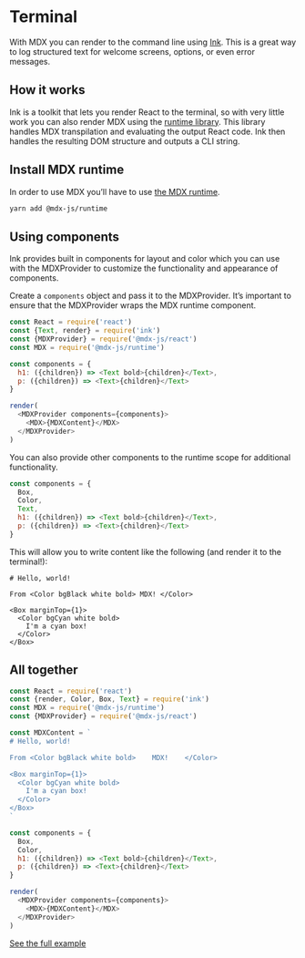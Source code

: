 
# Terminal

With MDX you can render to the command line using [Ink][].
This is a great way to log structured text for welcome screens,
options, or even error messages.

## How it works

Ink is a toolkit that lets you render React to the terminal, so
with very little work you can also render MDX using the
[runtime library][runtime].
This library handles MDX transpilation and evaluating the output
React code.
Ink then handles the resulting DOM structure and outputs a CLI
string.

## Install MDX runtime

In order to use MDX you’ll have to use [the MDX runtime][runtime].

```sh
yarn add @mdx-js/runtime
```

## Using components

Ink provides built in components for layout and color which you can
use with the MDXProvider to customize the functionality and appearance
of components.

Create a `components` object and pass it to the MDXProvider.
It’s important to ensure that the MDXProvider wraps the MDX runtime
component.

```js
const React = require('react')
const {Text, render} = require('ink')
const {MDXProvider} = require('@mdx-js/react')
const MDX = require('@mdx-js/runtime')

const components = {
  h1: ({children}) => <Text bold>{children}</Text>,
  p: ({children}) => <Text>{children}</Text>
}

render(
  <MDXProvider components={components}>
    <MDX>{MDXContent}</MDX>
  </MDXProvider>
)
```

You can also provide other components to the runtime scope for additional
functionality.

```js
const components = {
  Box,
  Color,
  Text,
  h1: ({children}) => <Text bold>{children}</Text>,
  p: ({children}) => <Text>{children}</Text>
}
```

This will allow you to write content like the following
(and render it to the terminal!):

```mdx
# Hello, world!

From <Color bgBlack white bold> MDX! </Color>

<Box marginTop={1}>
  <Color bgCyan white bold>
    I'm a cyan box!
  </Color>
</Box>
```

## All together

```js
const React = require('react')
const {render, Color, Box, Text} = require('ink')
const MDX = require('@mdx-js/runtime')
const {MDXProvider} = require('@mdx-js/react')

const MDXContent = `
# Hello, world!

From <Color bgBlack white bold>    MDX!    </Color>

<Box marginTop={1}>
  <Color bgCyan white bold>
    I'm a cyan box!
  </Color>
</Box>
`

const components = {
  Box,
  Color,
  h1: ({children}) => <Text bold>{children}</Text>,
  p: ({children}) => <Text>{children}</Text>
}

render(
  <MDXProvider components={components}>
    <MDX>{MDXContent}</MDX>
  </MDXProvider>
)
```

<Tweet tweetId="1141781114786160641" />

[See the full example](https://github.com/mdx-js/mdx/tree/master/examples/terminal)

[ink]: https://github.com/vadimdemedes/ink
[runtime]: https://mdxjs.com/advanced/runtime
